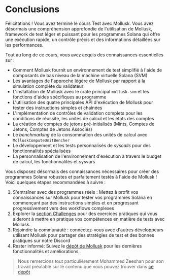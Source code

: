 
# Conclusions

Félicitations ! Vous avez terminé le cours Test avec Mollusk. Vous avez désormais une compréhension approfondie de l'utilisation de Mollusk, framework de test léger et puissant pour les programmes Solana qui offre une exécution rapide, un contrôle précis et des informations détaillées sur les performances.

<ArticleSection name="Ce que vous avez appris" id="what-you-learned" level="h2" />

Tout au long de ce cours, vous avez acquis des connaissances essentielles sur :
- Comment Mollusk fournit un environnement de test simplifié à l'aide de composants de bas niveau de la machine virtuelle Solana (SVM)
- Les avantages de l'approche légère de Mollusk par rapport à la simulation complète du validateur
- L'installation de Mollusk avec le crate principal `mollusk-svm` et les fonctions d'aides spécifiques au programme
- L'utilisation des quatre principales API d'exécution de Mollusk pour tester des instructions simples et chaînées
- L'implémentation de contrôles de validation complets pour les conditions de réussite, les unités de calcul et les états des comptes
- La création de comptes de jetons pré-initialisés (Mints, Comptes de Jetons, Comptes de Jetons Associés)
- Le *benchmarking* de la consommation des unités de calcul avec `MolluskComputeUnitBencher`
- Le développement et les tests personnalisés de *syscalls* pour des fonctionnalités spécialisées
- La personnalisation de l'environnement d'exécution à travers le budget de calcul, les fonctionnalités et sysvars

<ArticleSection name="Prochaines étapes" id="next-steps" level="h2" />

Vous disposez désormais des connaissances nécessaires pour créer des programmes Solana robustes et parfaitement testés à l'aide de Mollusk ! Voici quelques étapes recommandées à suivre :
1. S'entraîner avec des programmes réels : Mettez à profit vos connaissances sur Mollusk pour tester vos programmes Solana en commençant par des instructions simples et en progressant progressivement vers des workflows complexes
2. Explorer la [section Challenges](/en/challenges) pour des exercices pratiques qui vous aideront à mettre en pratique vos compétences en matière de tests avec Mollusk.
3. Rejoindre la communauté : connectez-vous avec d'autres développeurs utilisant Mollusk pour partager des stratégies de test et des bonnes pratiques sur notre Discord
4. Rester informé: Suivez le [dépôt de Mollusk](https://github.com/anza-xyz/mollusk) pour les dernières fonctionnalités et améliorations

> Nous remercions tout particulièrement Mohammed Zeeshan pour son travail préalable sur le contenu que vous pouvez trouver dans [ce dépôt](https://github.com/alizeeshan1234/mollusk_testing)